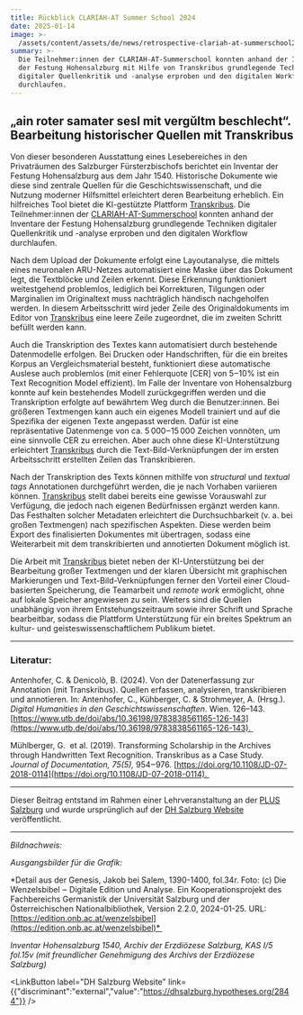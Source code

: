 ```yaml
---
title: Rückblick CLARIAH-AT Summer School 2024
date: 2025-01-14
image: >-
  /assets/content/assets/de/news/retrospective-clariah-at-summerschool2024/image.jpg
summary: >-
  Die Teilnehmer:innen der CLARIAH-AT-Summerschool konnten anhand der Inventare
  der Festung Hohensalzburg mit Hilfe von Transkribus grundlegende Techniken
  digitaler Quellenkritik und -analyse erproben und den digitalen Workflow
  durchlaufen.
---
```

## „ain roter samater sesl mit vergŭltm beschlecht“. Bearbeitung historischer Quellen mit Transkribus

Von dieser besonderen Ausstattung eines Lesebereiches in den Privaträumen des Salzburger Fürsterzbischofs berichtet ein Inventar der Festung Hohensalzburg aus dem Jahr 1540. Historische Dokumente wie diese sind zentrale Quellen für die Geschichtswissenschaft, und die Nutzung moderner Hilfsmittel erleichtert deren Bearbeitung erheblich. Ein hilfreiches Tool bietet die KI-gestützte Plattform [Transkribus](https://www.transkribus.org/). Die Teilnehmer:innen der [CLARIAH-AT-Summerschool](https://dhsalzburg.hypotheses.org/1429) konnten anhand der Inventare der Festung Hohensalzburg grundlegende Techniken digitaler Quellenkritik und -analyse erproben und den digitalen Workflow durchlaufen. 

Nach dem Upload der Dokumente erfolgt eine Layoutanalyse, die mittels eines neuronalen ARU-Netzes automatisiert eine Maske über das Dokument legt, die Textblöcke und Zeilen erkennt. Diese Erkennung funktioniert weitestgehend problemlos, lediglich bei Korrekturen, Tilgungen oder Marginalien im Originaltext muss nachträglich händisch nachgeholfen werden. In diesem Arbeitsschritt wird jeder Zeile des Originaldokuments im Editor von [Transkribus](https://www.transkribus.org/) eine leere Zeile zugeordnet, die im zweiten Schritt befüllt werden kann. 

Auch die Transkription des Textes kann automatisiert durch bestehende Datenmodelle erfolgen. Bei Drucken oder Handschriften, für die ein breites Korpus an Vergleichsmaterial besteht, funktioniert diese automatische Auslese auch problemlos (mit einer Fehlerquote \[CER] von 5‒10% ist ein Text Recognition Model effizient). Im Falle der Inventare von Hohensalzburg konnte auf kein bestehendes Modell zurückgegriffen werden und die Transkription erfolgte auf bewährtem Weg durch die Benutzer:innen. Bei größeren Textmengen kann auch ein eigenes Modell trainiert und auf die Spezifika der eigenen Texte angepasst werden. Dafür ist eine repräsentative Datenmenge von ca. 5 000‒15 000 Zeichen vonnöten, um eine sinnvolle CER zu erreichen. Aber auch ohne diese KI-Unterstützung erleichtert [Transkribus](https://www.transkribus.org/) durch die Text-Bild-Verknüpfungen der im ersten Arbeitsschritt erstellten Zeilen das Transkribieren. 

Nach der Transkription des Texts können mithilfe von *structural* und *textual tags* Annotationen durchgeführt werden, die je nach Vorhaben variieren können. [Transkribus](https://www.transkribus.org/) stellt dabei bereits eine gewisse Vorauswahl zur Verfügung, die jedoch nach eigenen Bedürfnissen ergänzt werden kann. Das Festhalten solcher Metadaten erleichtert die Durchsuchbarkeit (v. a. bei großen Textmengen) nach spezifischen Aspekten. Diese werden beim Export des finalisierten Dokumentes mit übertragen, sodass eine Weiterarbeit mit dem transkribierten und annotierten Dokument möglich ist. 

Die Arbeit mit [Transkribus](https://www.transkribus.org/) bietet neben der KI-Unterstützung bei der Bearbeitung großer Textmengen und der klaren Übersicht mit graphischen Markierungen und Text-Bild-Verknüpfungen ferner den Vorteil einer Cloud-basierten Speicherung, die Teamarbeit und *remote work* ermöglicht, ohne auf lokale Speicher angewiesen zu sein. Weiters sind die Quellen unabhängig von ihrem Entstehungszeitraum sowie ihrer Schrift und Sprache bearbeitbar, sodass die Plattform Unterstützung für ein breites Spektrum an kultur- und geisteswissenschaftlichem Publikum bietet. 

---

### Literatur:

Antenhofer, C. & Denicolò, B. (2024). Von der Datenerfassung zur Annotation (mit Transkribus). Quellen erfassen, analysieren, transkribieren und annotieren. In: Antenhofer, C., Kühberger, C. & Strohmeyer, A. (Hrsg.). *Digital Humanities in den Geschichtswissenschaften*. Wien. 126–143. [https://www.utb.de/doi/abs/10.36198/9783838561165-126-143](https://www.utb.de/doi/abs/10.36198/9783838561165-126-143). 

Mühlberger, G.  et al. (2019). Transforming Scholarship in the Archives through Handwritten Text Recognition. Transkribus as a Case Study. *Journal of Documentation, 75(5),* 954‒976. [https://doi.org/10.1108/JD-07-2018-0114](https://doi.org/10.1108/JD-07-2018-0114). 

---

Dieser Beitrag entstand im Rahmen einer Lehrveranstaltung an der [PLUS Salzburg](https://clariah.at/en/consortium/university-of-salzburg/) und wurde ursprünglich auf der [DH Salzburg Website](https://dhsalzburg.hypotheses.org/2844) veröffentlicht.

---

*Bildnachweis:*  

*Ausgangsbilder für die Grafik: ​* 

*Detail aus der Genesis, Jakob bei Salem, 1390-1400, fol.34r. Foto: (c) Die Wenzelsbibel ‒ Digitale Edition und Analyse. Ein Kooperationsprojekt des Fachbereichs Germanistik der Universität Salzburg und der Österreichischen Nationalbibliothek, Version 2.2.0, 2024-01-25. URL: [https://edition.onb.ac.at/wenzelsbibel](https://edition.onb.ac.at/wenzelsbibel)​* 

*Inventar Hohensalzburg 1540, Archiv der Erzdiözese Salzburg, KAS I/5 fol.15v (mit freundlicher Genehmigung des Archivs der Erzdiözese Salzburg)* 

<LinkButton label="DH Salzburg Website" link={{"discriminant":"external","value":"https://dhsalzburg.hypotheses.org/2844"}} />
